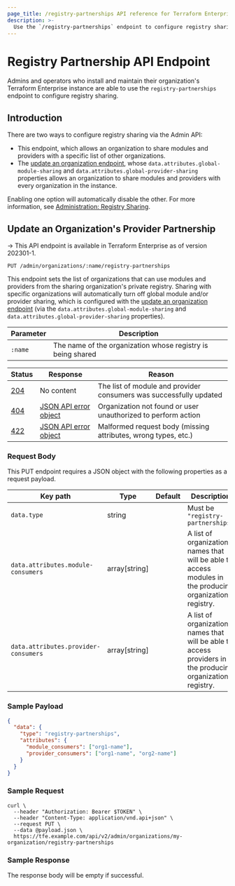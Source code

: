 ```yaml
---
page_title: /registry-partnerships API reference for Terraform Enterprise
description: >-
  Use the `/registry-partnerships` endpoint to configure registry sharing. Learn how to update which organizations can use modules and providers from your private registry using the HTTP API.
---
```


[200]: https://developer.mozilla.org/en-US/docs/Web/HTTP/Status/200
[201]: https://developer.mozilla.org/en-US/docs/Web/HTTP/Status/201
[202]: https://developer.mozilla.org/en-US/docs/Web/HTTP/Status/202
[204]: https://developer.mozilla.org/en-US/docs/Web/HTTP/Status/204
[400]: https://developer.mozilla.org/en-US/docs/Web/HTTP/Status/400
[401]: https://developer.mozilla.org/en-US/docs/Web/HTTP/Status/401
[403]: https://developer.mozilla.org/en-US/docs/Web/HTTP/Status/403
[404]: https://developer.mozilla.org/en-US/docs/Web/HTTP/Status/404
[409]: https://developer.mozilla.org/en-US/docs/Web/HTTP/Status/409
[412]: https://developer.mozilla.org/en-US/docs/Web/HTTP/Status/412
[422]: https://developer.mozilla.org/en-US/docs/Web/HTTP/Status/422
[429]: https://developer.mozilla.org/en-US/docs/Web/HTTP/Status/429
[500]: https://developer.mozilla.org/en-US/docs/Web/HTTP/Status/500
[504]: https://developer.mozilla.org/en-US/docs/Web/HTTP/Status/504
[JSON API document]: /terraform/enterprise/api-docs#json-api-documents
[JSON API error object]: https://jsonapi.org/format/#error-objects

# Registry Partnership API Endpoint

Admins and operators who install and maintain their organization's Terraform Enterprise instance are able to use the `registry-partnerships` endpoint to configure registry sharing. 

## Introduction

There are two ways to configure registry sharing via the Admin API:

- This endpoint, which allows an organization to share modules and providers with a specific list of other organizations.
- The [update an organization endpoint](/terraform/enterprise/api-docs/admin/organizations#update-an-organization), whose `data.attributes.global-module-sharing` and `data.attributes.global-provider-sharing` properties allows an organization to share modules and providers with every organization in the instance.

Enabling one option will automatically disable the other. For more information, see [Administration: Registry Sharing](/terraform/enterprise/application-administration/registry-sharing).

## Update an Organization's Provider Partnership

-> This API endpoint is available in Terraform Enterprise as of version 202301-1.

`PUT /admin/organizations/:name/registry-partnerships`

This endpoint sets the list of organizations that can use modules and providers from the sharing organization's private registry. Sharing with specific organizations will automatically turn off global module and/or provider sharing, which is configured with the [update an organization endpoint](/terraform/enterprise/api-docs/admin/organizations#update-an-organization) (via the `data.attributes.global-module-sharing` and `data.attributes.global-provider-sharing` properties).

| Parameter | Description                                                 |
| --------- | ----------------------------------------------------------- |
| `:name`   | The name of the organization whose registry is being shared |

| Status  | Response                  | Reason                                                             |
| ------- | ------------------------- | ------------------------------------------------------------------ |
| [204][] | No content                | The list of module and provider consumers was successfully updated |
| [404][] | [JSON API error object][] | Organization not found or user unauthorized to perform action      |
| [422][] | [JSON API error object][] | Malformed request body (missing attributes, wrong types, etc.)     |

### Request Body

This PUT endpoint requires a JSON object with the following properties as a request payload.

| Key path                             | Type           | Default | Description                                                                                                  |
| ------------------------------------ | -------------- | ------- | ------------------------------------------------------------------------------------------------------------ |
| `data.type`                          | string         |         | Must be `"registry-partnerships"`                                                                            |
| `data.attributes.module-consumers`   | array\[string] |         | A list of organization names that will be able to access modules in the producing organization's registry.   |
| `data.attributes.provider-consumers` | array\[string] |         | A list of organization names that will be able to access providers in the producing organization's registry. |

### Sample Payload

```json
{
  "data": {
    "type": "registry-partnerships",
    "attributes": {
      "module_consumers": ["org1-name"],
      "provider_consumers": ["org1-name", "org2-name"]
    }
  }
}
```

### Sample Request

```shell
curl \
  --header "Authorization: Bearer $TOKEN" \
  --header "Content-Type: application/vnd.api+json" \
  --request PUT \
  --data @payload.json \
  https://tfe.example.com/api/v2/admin/organizations/my-organization/registry-partnerships
```

### Sample Response

The response body will be empty if successful.
